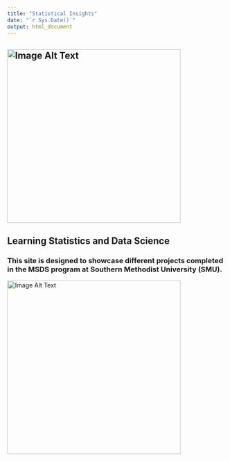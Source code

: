 ```yaml
---
title: "Statistical Insights"
date: "`r Sys.Date()`"
output: html_document
---
```


<img src="https://github.com/Weiprecht/Weiprecht.github.io/blob/main/assets/img/statistical.front.jpg" alt="Image Alt Text" width="400">
---
## Learning Statistics and Data Science
### This site is designed to showcase different projects completed in the MSDS program at Southern Methodist University (SMU).

<img src="https://github.com/Weiprecht/Weiprecht.github.io/blob/main/statistical.front.jpg" alt="Image Alt Text" width="400">